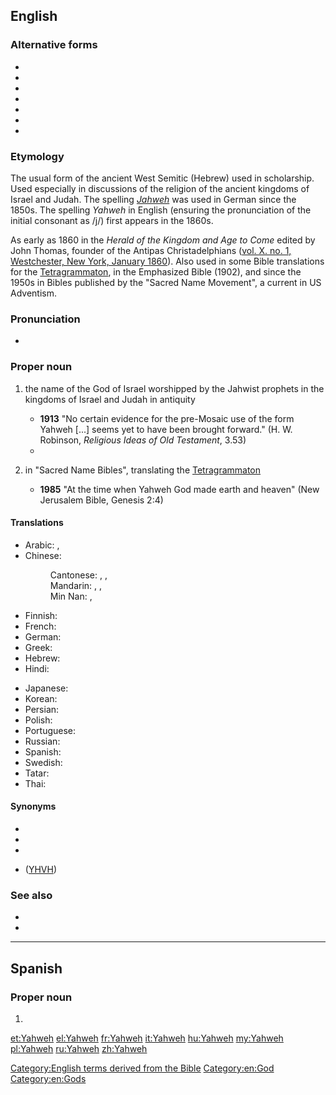 ==English==

===Alternative forms===
* {{l|en|Jahaveh}}
* {{l|en|Jahve}}
* {{l|en|Jahveh}}
* {{l|en|Jahweh}}
* {{l|en|Yahve}}
* {{l|en|Yahveh}}
* {{l|en|Yahwe}}

===Etymology===
{{wikipedia|Yahweh (name)}}
The usual form of the ancient West Semitic (Hebrew) {{etyl|he|en}} {{m|he|יהוה|sc=Hebr}} used in scholarship.
Used especially in discussions of the religion of the ancient kingdoms of Israel and Judah.
The spelling ''[[Jahweh]]'' was used in German since the 1850s. The spelling ''Yahweh'' in English (ensuring the pronunciation of the initial consonant as /j/) first appears in the 1860s.

As early as 1860 in the ''Herald of the Kingdom and Age to Come'' edited by John Thomas, founder of the Antipas Christadelphians ([http://christadelphianaudio.org/books/HeraldoftheKingdom/HeraldoftheKingdom&AgetoCome1860.pdf vol. X. no. 1, Westchester, New York, January 1860]).
Also used in some Bible translations for the [[Tetragrammaton]], in the Emphasized Bible (1902), and since the 1950s in Bibles published by the "Sacred Name Movement", a current in US Adventism.

===Pronunciation===
* {{IPA|/ˈjɑːˌweɪ/|lang=en}}

===Proper noun===
{{en-proper noun}}

# {{lb|en|history of religion}} the name of the God of Israel worshipped by the Jahwist prophets in the kingdoms of Israel and Judah in antiquity
#* '''1913''' "No certain evidence for the pre-Mosaic use of the form Yahweh [...] seems yet to have been brought forward." (H. W. Robinson, ''Religious Ideas of Old Testament'', 3.53)
#* {{quote-book
|year=1998
|first=Anne
|last=Rice
|authorlink=Anne Rice
|title=The Vampire Armand
|location=New York
|publisher=Knopf
|isbn=9780679454472
|ol=354828M
|page=273
|passage=We are too much men and women; we are yet formed in the image of the Creator, and what can we say of Him with any certainty except that He, whoever He may be—[[Christ]], '''Yahweh''', [[Allah]]—He made us, did He not, because even He in His Infinite Perfection could not bear to be alone.
}}
# {{lb|en|biblical}} in "Sacred Name Bibles", translating the [[Tetragrammaton]]
#* '''1985''' "At the time when Yahweh God made earth and heaven" (New Jerusalem Bible, Genesis 2:4)

====Translations====
{{trans-top|personal name of God}}
* Arabic: {{t|ar|يَهْوَه|m}}, {{t|ar|يهوه|m|tr=yahwa}}
* Chinese:
*: Cantonese: {{t|yue|耶和華|sc=Hani}}, {{t|yue|耶和华|tr=je4 ho4 waa4|sc=Hani}}, {{t|yue|雅威|tr=ngaa5 wai1|sc=Hani}}
*: Mandarin: {{t+|cmn|耶和華|sc=Hani}}, {{t+|cmn|耶和华|tr=Yēhéhuá|sc=Hani}}, {{t+|cmn|雅威|tr=Yǎwēi|sc=Hani}}
*: Min Nan: {{t|nan|耶和華|sc=Hani}}, {{t|nan|耶和华|tr=Iâ-hô-hoa|sc=Hani}}
* Finnish: {{t+|fi|Jahve}}
* French: {{t+|fr|Yahweh|m}}
* German: {{t+|de|Jahwe|m}}
* Greek: {{t+|el|Γιαχβέ|m|tr=giachvé}}
* Hebrew: {{t+|he|יהוה|m}}
* Hindi: {{t+|hi|यहोवा}}
{{trans-mid}}
* Japanese: {{t|ja|ヤハウェ|tr=Yahawe}}
* Korean: {{t+|ko|야훼|tr=Yahwe|sc=Kore}}
* Persian: {{t+|fa|یهوه|tr=Yahve|sc=fa-Arab}}
* Polish: {{t+|pl|Jahwe|m}}
* Portuguese: {{t+|pt|Javé|m}}
* Russian: {{t+|ru|Я́хве|m|tr=Jáxvɛ}}
* Spanish: {{t+|es|Yahvé|m}}
* Swedish: {{t|sv|Jahve}}
* Tatar: {{t|tt|Йәһвә}}
* Thai: {{t|th|พระยาห์เวห์|tr=prá yah-weh}}
{{trans-bottom}}

{{trans-see|Jehovah}}

====Synonyms====
* {{l|en|Yahuwah}}
* {{l|en|Jah}}
* {{l|en|Jehovah}}
* {{l|en|יהוה}} ([[YHVH]])

===See also===
* {{l|en|hallelujah}}
* {{l|en|Tetragrammaton}}

[[Category:English terms derived from the Bible]]
[[Category:en:God]]
[[Category:en:Gods]]

----

==Spanish==

===Proper noun===
{{es-proper noun|m}}

# {{alternative form of|Yahvé|lang=es}}

[[et:Yahweh]]
[[el:Yahweh]]
[[fr:Yahweh]]
[[it:Yahweh]]
[[hu:Yahweh]]
[[my:Yahweh]]
[[pl:Yahweh]]
[[ru:Yahweh]]
[[zh:Yahweh]]